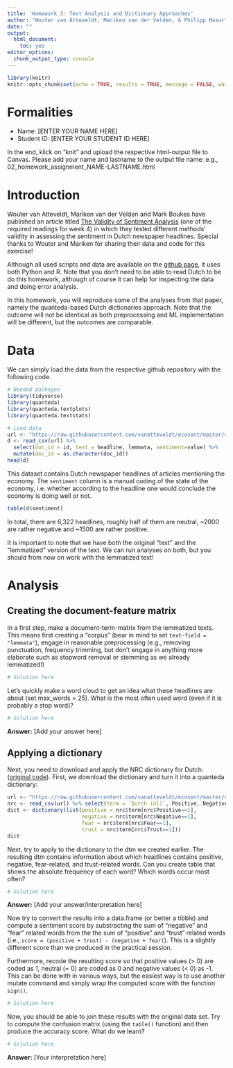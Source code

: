 ```yaml
---
title: 'Homework 3: Text Analysis and Dictionary Approaches'
author: "Wouter van Atteveldt, Mariken van der Velden, & Philipp Masur"
date: ""
output:
  html_document:
    toc: yes
editor_options:
  chunk_output_type: console
---
```


```r
library(knitr)
knitr::opts_chunk$set(echo = TRUE, results = TRUE, message = FALSE, warning = FALSE)
```

# Formalities

- Name:         [ENTER YOUR NAME HERE]
- Student ID:   [ENTER YOUR STUDENT ID HERE]   

In the end, klick on "knit" and upload the respective html-output file to Canvas. Please add your name and lastname to the output file name:
e.g., 02_homework_assignment_NAME-LASTNAME.html

# Introduction 

Wouter van Atteveldt, Mariken van der Velden and Mark Boukes have published an article titled [The Validity of Sentiment Analysis](https://raw.githubusercontent.com/vanatteveldt/ecosent/master/report/atteveldt_sentiment.pdf) (one of the required readings for week 4) in which they tested different methods' validity in assessing the sentiment in Dutch newspaper headlines. Special thanks to Wouter and Mariken for sharing their data and code for this exercise!

Although all used scripts and data are available on the [github page](https://github.com/vanatteveldt/ecosent),
it uses both Python and R.
Note that you don't need to be able to read Dutch to be do this homework,
although of course it can help for inspecting the data and doing error analysis.

In this homework, you will reproduce some of the analyses from that paper,
namely the quanteda-based Dutch dictionaries approach. Note that the outcome will not be identical as both preprocessing and ML implementation will be different,
but the outcomes are comparable. 


# Data 

We can simply load the data from the respective github repository with the following code. 

```r
# Needed packages
library(tidyverse)
library(quanteda)
library(quanteda.textplots)
library(quanteda.textstats)

# Load data
url <- "https://raw.githubusercontent.com/vanatteveldt/ecosent/master/data/intermediate/sentences_ml.csv"
d <- read_csv(url) %>% 
  select(doc_id = id, text = headline, lemmata, sentiment=value) %>%
  mutate(doc_id = as.character(doc_id))
head(d)
```

This dataset contains Dutch newspaper headlines of articles mentioning the economy. 
The `sentiment` column is a manual coding of the state of the economy, 
i.e. whether according to the headline one would conclude the economy is doing well or not. 

```r
table(d$sentiment)
```

In total, there are 6,322 headlines, roughly half of them are neutral, ~2000 are rather negative and ~1500 are rather positive.  

It is important to note that we have both the original "text" and the "lemmatized" version of the text. We can run analyses on both, but you should from now on work with the lemmatized text!

# Analysis

## Creating the document-feature matrix

In a first step, make a document-term-matrix from the lemmatized texts. This means first creating a "corpus" (bear in mind to set `text-field = "lemmata"`), engage in reasonable preprocessing (e.g., removing punctuation, frequency trimming, but don't engage in anything more elaborate such as stopword removal or stemming as we already lemmatized!)

```r
# Solution here
```

Let's quickly make a word cloud to get an idea what these headlines are about (set max_words = 25). What is the most often used word (even if it is probably a stop word)?

```r
# Solution here
```

**Answer:** [Add your answer here]


## Applying a dictionary

Next, you need to download and apply the NRC dictionary for Dutch: ([original code](https://github.com/vanatteveldt/ecosent/blob/master/src/data-processing/11_apply_dictionaries_quanteda.R)).
First, we download the dictionary and turn it into a quanteda dictionary:

```r
url <- "https://raw.githubusercontent.com/vanatteveldt/ecosent/master/data/raw/dictionaries/NRC-Emotion-Lexicon-v0.92-In105Languages-Nov2017Translations.csv"
nrc <- read_csv(url) %>% select(term = `Dutch (nl)`, Positive, Negative, Fear, Trust) %>% filter(term != 'NO TRANSLATION')
dict <- dictionary(list(positive = nrc$term[nrc$Positive==1],
                        negative = nrc$term[nrc$Negative==1],
                        fear = nrc$term[nrc$Fear==1],
                        trust = nrc$term[nrc$Trust==1]))
dict
```


Next, try to apply to the dictionary to the dtm we created earlier. The resulting dtm contains information about which headlines contains positive, negative, fear-related, and trust-related words. Can you create table that shows the absolute frequency of each word? Which words occur most often?

```r
# Solution here
```

**Answer:** [Add your answer/interpretation here]

Now try to convert the results into a data.frame (or better a tibble) and compute a sentiment score by substracting the sum of "negative" and "fear" related words from the the sum of "positive" and "trust" related words (i.e., `score = (positive + trust) - (negative + fear)`). This is a slightly different score than we produced in the practical session. 

Furthermore, recode the resulting score so that positive values (> 0) are coded as 1, neutral (= 0) are coded as 0 and negative values (< 0) as -1. This can be done with in various ways, but the easiest way is to use another mutate command and simply wrap the computed score with the function `sign()`. 

```r
# Solution here
```

Now, you should be able to join these results with the original data set. Try to compute the confusion matrix (using the `table()` function) and then produce the accuracy score. What do we learn?

```r
# Solution here
```

**Answer:** [Your interpretation here]

